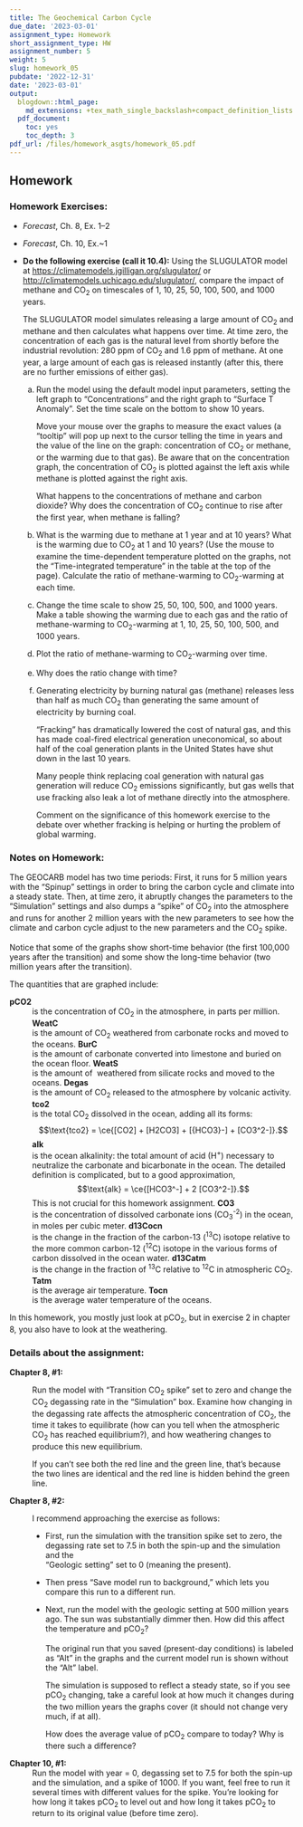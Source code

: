 ```yaml
---
title: The Geochemical Carbon Cycle
due_date: '2023-03-01'
assignment_type: Homework
short_assignment_type: HW
assignment_number: 5
weight: 5
slug: homework_05
pubdate: '2022-12-31'
date: '2023-03-01'
output:
  blogdown::html_page:
    md_extensions: +tex_math_single_backslash+compact_definition_lists
  pdf_document:
    toc: yes
    toc_depth: 3
pdf_url: /files/homework_asgts/homework_05.pdf
---
```

## Homework

### Homework Exercises:



* _Forecast_, Ch. 8, Ex. 1--2
* _Forecast_, Ch. 10, Ex.~1
* **Do the following exercise (call it 10.4):**
  Using the SLUGULATOR model at <https://climatemodels.jgilligan.org/slugulator/> or
  <http://climatemodels.uchicago.edu/slugulator/>,
  compare the impact of methane and CO~2~ on timescales of 1, 10, 25, 50, 100,
  500, and 1000 years.

  The SLUGULATOR model simulates releasing a large amount of CO~2~ and
  methane and then calculates what happens over time. At time zero, the
  concentration of each gas is the natural level from shortly before the
  industrial revolution: 280 ppm of CO~2~ and 1.6 ppm of methane. At one year,
  a large amount of each gas is released instantly (after this, there are no
  further emissions of either gas).

  a) Run the model using the default model input parameters, setting the left
     graph to "Concentrations" and the right graph to "Surface T Anomaly".
     Set the time scale on the bottom to show 10 years.

     Move your mouse over the graphs to measure the exact values (a "tooltip" will
     pop up next to the cursor telling the time in years and the value of the line
     on the graph: concentration of CO~2~ or methane, or the warming due to that
     gas). Be aware that on the concentration graph, the concentration of CO~2~
     is plotted against the left axis while methane is plotted against the right
     axis.

     What happens to the concentrations of methane and carbon dioxide? Why does
     the concentration of CO~2~ continue to rise after the first year, when
     methane is falling?
  b) What is the warming due to methane at 1 year and at 10 years? What is the
     warming due to CO~2~ at 1 and 10 years? (Use the mouse to examine the
     time-dependent temperature plotted on the graphs, not the "Time-integrated
     temperature" in the table at the top of the page). Calculate the ratio of
     methane-warming to CO~2~-warming at each time.
  c) Change the time scale to show 25, 50, 100, 500, and 1000 years. Make a table
     showing the warming due to each gas and the ratio of methane-warming to
     CO~2~-warming at 1, 10, 25, 50, 100, 500, and 1000 years.
  d) Plot the ratio of methane-warming to CO~2~-warming over time.
  e) Why does the ratio change with time?
  f) Generating electricity by burning natural gas (methane) releases less than
     half as much CO~2~ than generating the same amount of electricity by
     burning coal.

     "Fracking" has dramatically lowered the cost of natural gas, and this has
     made coal-fired electrical generation uneconomical, so about half of the
     coal generation plants in the United States have shut down in the last 10
     years.

     Many people think replacing coal generation with natural gas generation will
     reduce CO~2~ emissions significantly,
     but gas wells that use fracking also leak a lot of methane directly into the
     atmosphere.

     Comment on the significance of this homework exercise to the debate
     over whether fracking is helping or hurting the problem of global warming.

### Notes on Homework:


The GEOCARB model has two time periods: First, it runs for 5 million years 
with the "Spinup" settings in order to bring the carbon cycle and climate into 
a steady state. Then, at time zero, it abruptly changes the parameters to the 
"Simulation" settings and also dumps a "spike" of CO~2~ into the atmosphere 
and runs for another 2 million years with the new parameters to see how the 
climate and carbon cycle adjust to the new parameters and the CO~2~ spike.

Notice that some of the graphs show short-time behavior (the first 100,000 years 
after the transition) and some show the long-time behavior (two million years 
after the transition).

The quantities that are graphed include:

**pCO2**
  ~  is the concentration of CO~2~ in the atmosphere, in parts per million.
**WeatC**
  ~  is the amount of CO~2~ weathered from carbonate rocks and moved to the 
     oceans.
**BurC**
  ~  is the amount of carbonate converted into limestone and buried on the ocean floor.
**WeatS**
  ~  is the amount of \silica\ weathered from silicate rocks and moved to the oceans.
**Degas**
  ~  is the amount of CO~2~ released to the atmosphere by volcanic activity.
**tco2**
  ~  is the total CO~2~ dissolved in the ocean, adding all its forms: 
     $$\text{tco2} = \ce{[CO2] + [H2CO3] + [{HCO3}-] + [CO3^2-]}.$$
**alk**
  ~  is the ocean alkalinity: the total amount of acid (H^+^) necessary to 
     neutralize the carbonate and bicarbonate in the ocean. The detailed 
     definition is complicated, but to a good approximation, 
     $$\text{alk} = \ce{[HCO3^-] + 2 [CO3^2-]}.$$
     This is not crucial for this homework assignment.
**CO3**
  ~  is the concentration of dissolved carbonate ions (CO~3~^-2^) in the ocean, in moles per cubic meter.
**d13Cocn**
  ~  is the change in the fraction of the carbon-13 (^13^C) isotope 
     relative to the more common carbon-12 (^12^C) isotope in the various 
     forms of carbon dissolved in the ocean water.
**d13Catm**
  ~  is the change in the fraction of ^13^C relative to ^12^C in atmospheric CO~2~.
**Tatm**
  ~  is the average air temperature.
**Tocn**
  ~  is the average water temperature of the oceans.

In this homework, you mostly just look at pCO~2~, but in exercise 2 in 
chapter 8, you also have to look at the weathering.

### Details about the assignment:

**Chapter 8, #1:**
  ~ Run the model with "Transition CO~2~ spike" set to zero and change the 
    CO~2~ degassing rate in the "Simulation" box. Examine how changing in the 
    degassing rate affects the atmospheric concentration of CO~2~, the time 
    it takes to equilibrate (how can you tell when the atmospheric CO~2~ has 
    reached equilibrium?), and how weathering changes to produce this new 
    equilibrium.
    
    If you can't see both the red line and the green line, that's because the
    two lines are identical and the red line is hidden behind the green line.
    
**Chapter 8, #2:**
  ~ I recommend approaching the exercise as follows:
  
    * First, run the simulation with the transition spike set to zero, the 
      degassing rate set to 7.5 in both the spin-up and the simulation and the  
      "Geologic setting" set to 0 (meaning the present).
    * Then press "Save model run to background," which lets you compare this 
      run to a different run.
    * Next, run the model with the geologic setting at 500 million years ago. 
      The sun was substantially dimmer then. How did this affect
      the temperature and
      pCO~2~? 
      
      The original run that you saved (present-day conditions) is labeled as 
      "Alt" in the graphs and the current model run is shown without the "Alt" 
      label. 
      
      The simulation is supposed to reflect a steady state, so if you see 
      pCO~2~ changing, take a careful look at how much it changes during the 
      two million years the graphs cover (it should not change very much, if at 
      all). 
      
      How does the average value of pCO~2~ compare to today? Why is there 
      such a difference?

**Chapter 10, #1:**
  ~ Run the model with year = 0, degassing set to 7.5 for both the spin-up and 
    the simulation, and a spike of 1000. If you want, feel free to run it 
    several times with different values for the spike. 
    You're looking for how long it takes pCO~2~ to level out and how long it 
    takes pCO~2~ to return to its original value (before time zero).

